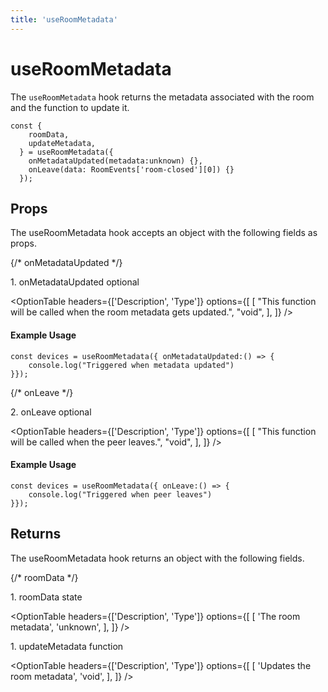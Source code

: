 ```yaml
---
title: 'useRoomMetadata'
---
```




# useRoomMetadata

The  ` useRoomMetadata `  hook returns the metadata associated with the room and the function to update it.


```tsx
const {
    roomData,
    updateMetadata,
  } = useRoomMetadata({
    onMetadataUpdated(metadata:unknown) {},
    onLeave(data: RoomEvents['room-closed'][0]) {}
  });
```

## Props
The useRoomMetadata hook accepts an object with the following fields as props.

{/* onMetadataUpdated */}
<div className="flex mt-5">
    <span className="font-mono font-semibold">1. onMetadataUpdated</span>
    <span>
        <Pill>optional</Pill>
    </span>
</div>

<OptionTable
  headers={['Description', 'Type']}
  options={[
    [
      "This function will be called when the room metadata gets updated.",
      "void",
    ],
  ]}
/>

#### Example Usage

```tsx
const devices = useRoomMetadata({ onMetadataUpdated:() => {
    console.log("Triggered when metadata updated")
}});
```


{/* onLeave */}
<div className="flex mt-5">
    <span className="font-mono font-semibold">2. onLeave</span>
    <span>
        <Pill>optional</Pill>
    </span>
</div>

<OptionTable
  headers={['Description', 'Type']}
  options={[
    [
      "This function will be called when the peer leaves.",
      "void",
    ],
  ]}
/>

#### Example Usage

```tsx
const devices = useRoomMetadata({ onLeave:() => {
    console.log("Triggered when peer leaves")
}});
```


## Returns
The useRoomMetadata hook returns an object with the following fields.

{/* roomData */}
<div className="flex mt-5">
    <span className="font-mono font-semibold">1. roomData</span>
    <span>
        <Pill>state</Pill>
    </span>
</div>

<OptionTable
  headers={['Description', 'Type']}
  options={[
    [
      'The room metadata',
      'unknown',
    ],
  ]}
/>


<div className="flex mt-5">
    <span className="font-mono font-semibold">1. updateMetadata</span>
    <span>
        <Pill>function</Pill>
    </span>
</div>

<OptionTable
  headers={['Description', 'Type']}
  options={[
    [
      'Updates the room metadata',
      'void',
    ],
  ]}
/>

